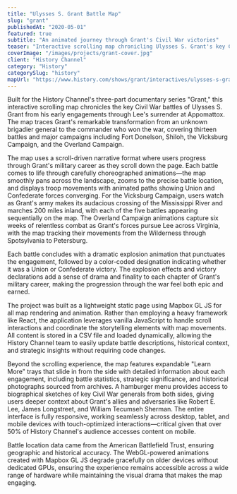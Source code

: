 ```yaml
---
title: "Ulysses S. Grant Battle Map"
slug: "grant"
publishedAt: "2020-05-01"
featured: true
subtitle: "An animated journey through Grant's Civil War victories"
teaser: "Interactive scrolling map chronicling Ulysses S. Grant's key Civil War battles from Fort Donelson to Appomattox, featuring dramatic animations of troop movements and battle outcomes."
coverImage: "/images/projects/grant-cover.jpg"
client: "History Channel"
category: "History"
categorySlug: "history"
mapUrl: "https://www.history.com/shows/grant/interactives/ulysses-s-grant-battle-map"
---
```


Built for the History Channel's three-part documentary series "Grant," this interactive scrolling map chronicles the key Civil War battles of Ulysses S. Grant from his early engagements through Lee's surrender at Appomattox. The map traces Grant's remarkable transformation from an unknown brigadier general to the commander who won the war, covering thirteen battles and major campaigns including Fort Donelson, Shiloh, the Vicksburg Campaign, and the Overland Campaign.

The map uses a scroll-driven narrative format where users progress through Grant's military career as they scroll down the page. Each battle comes to life through carefully choreographed animations—the map smoothly pans across the landscape, zooms to the precise battle location, and displays troop movements with animated paths showing Union and Confederate forces converging. For the Vicksburg Campaign, users watch as Grant's army makes its audacious crossing of the Mississippi River and marches 200 miles inland, with each of the five battles appearing sequentially on the map. The Overland Campaign animations capture six weeks of relentless combat as Grant's forces pursue Lee across Virginia, with the map tracking their movements from the Wilderness through Spotsylvania to Petersburg.

Each battle concludes with a dramatic explosion animation that punctuates the engagement, followed by a color-coded designation indicating whether it was a Union or Confederate victory. The explosion effects and victory declarations add a sense of drama and finality to each chapter of Grant's military career, making the progression through the war feel both epic and earned.

The project was built as a lightweight static page using Mapbox GL JS for all map rendering and animation. Rather than employing a heavy framework like React, the application leverages vanilla JavaScript to handle scroll interactions and coordinate the storytelling elements with map movements. All content is stored in a CSV file and loaded dynamically, allowing the History Channel team to easily update battle descriptions, historical context, and strategic insights without requiring code changes.

Beyond the scrolling experience, the map features expandable "Learn More" trays that slide in from the side with detailed information about each engagement, including battle statistics, strategic significance, and historical photographs sourced from archives. A hamburger menu provides access to biographical sketches of key Civil War generals from both sides, giving users deeper context about Grant's allies and adversaries like Robert E. Lee, James Longstreet, and William Tecumseh Sherman. The entire interface is fully responsive, working seamlessly across desktop, tablet, and mobile devices with touch-optimized interactions—critical given that over 50% of History Channel's audience accesses content on mobile.

Battle location data came from the American Battlefield Trust, ensuring geographic and historical accuracy. The WebGL-powered animations created with Mapbox GL JS degrade gracefully on older devices without dedicated GPUs, ensuring the experience remains accessible across a wide range of hardware while maintaining the visual drama that makes the map engaging.
